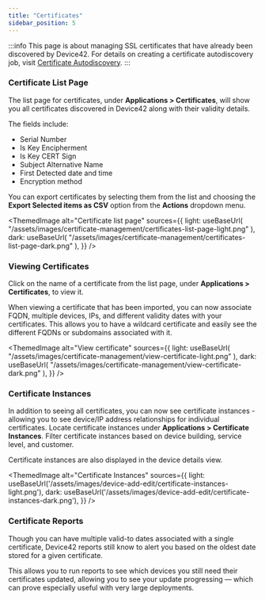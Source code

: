 ```yaml
---
title: "Certificates"
sidebar_position: 5
---
```



:::info
This page is about managing SSL certificates that have already been discovered by Device42. For details on creating a certificate autodiscovery job, visit [Certificate Autodiscovery](/auto-discovery/certificate-auto-discovery.mdx).
:::

### Certificate List Page

The list page for certificates, under **Applications > Certificates**, will show you all certificates discovered in Device42 along with their validity details.

The fields include:

- Serial Number
- Is Key Encipherment
- Is Key CERT Sign
- Subject Alternative Name
- First Detected date and time
- Encryption method

You can export certificates by selecting them from the list and choosing the **Export Selected items as CSV** option from the **Actions** dropdown menu. 

<ThemedImage
  alt="Certificate list page"
  sources={{
    light: useBaseUrl(
      "/assets/images/certificate-management/certificates-list-page-light.png"
    ),
    dark: useBaseUrl(
      "/assets/images/certificate-management/certificates-list-page-dark.png"
    ),
  }}
/>

### Viewing Certificates

Click on the name of a certificate from the list page, under **Applications > Certificates**, to view it.

When viewing a certificate that has been imported, you can now associate FQDN, multiple devices, IPs, and different validity dates with your certificates. This allows you to have a wildcard certificate and easily see the different FQDNs or subdomains associated with it.

<ThemedImage
  alt="View certificate"
  sources={{
    light: useBaseUrl(
      "/assets/images/certificate-management/view-certificate-light.png"
    ),
    dark: useBaseUrl(
      "/assets/images/certificate-management/view-certificate-dark.png"
    ),
  }}
/>

### Certificate Instances

In addition to seeing all certificates, you can now see certificate instances - allowing you to see device/IP address relationships for individual certificates. Locate certificate instances under **Applications > Certificate Instances**. Filter certificate instances based on device building, service level, and customer.

Certificate instances are also displayed in the device details view.

  <ThemedImage
    alt="Certificate Instances"
    sources={{
      light: useBaseUrl('/assets/images/device-add-edit/certificate-instances-light.png'),
      dark: useBaseUrl('/assets/images/device-add-edit/certificate-instances-dark.png'),
    }}
  />

### Certificate Reports

Though you can have multiple valid-to dates associated with a single certificate, Device42 reports still know to alert you based on the oldest date stored for a given certificate.

This allows you to run reports to see which devices you still need their certificates updated, allowing you to see your update progressing — which can prove especially useful with very large deployments.
